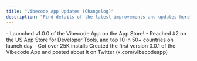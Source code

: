 ```yaml
---
title: "Vibecode App Updates (Changelog)"
description: "Find details of the latest improvements and updates here"
---
```



<Update label="June 17th, 2025" tags={Launch} description="App Store">
  - Launched v1.0.0 of the Vibecode App on the App Store!
  - Reached #2 on the US App Store for Developer Tools, and top 10 in 50+ countries on launch day
  - Got over 25K installs
</Update>

<Update label="March 1st, 2025" tags={Launch}>
  Created the first version 0.0.1 of the Vibecode App and posted about it on Twitter (x.com/vibecodeapp)
</Update>
